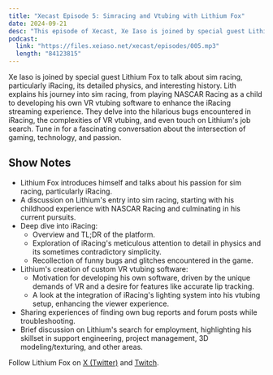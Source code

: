 ```yaml
---
title: "Xecast Episode 5: Simracing and Vtubing with Lithium Fox"
date: 2024-09-21
desc: "This episode of Xecast, Xe Iaso is joined by special guest Lithium Fox. They nerd out about simracing, vtubing, and passion projects."
podcast:
  link: "https://files.xeiaso.net/xecast/episodes/005.mp3"
  length: "84123815"
---
```


Xe Iaso is joined by special guest Lithium Fox to talk about sim racing, particularly iRacing, its detailed physics, and interesting history. Lith explains his journey into sim racing, from playing NASCAR Racing as a child to developing his own VR vtubing software to enhance the iRacing streaming experience. They delve into the hilarious bugs encountered in iRacing, the complexities of VR vtubing, and even touch on Lithium's job search. Tune in for a fascinating conversation about the intersection of gaming, technology, and passion.

## Show Notes

- Lithium Fox introduces himself and talks about his passion for sim racing, particularly iRacing.
- A discussion on Lithium's entry into sim racing, starting with his childhood experience with NASCAR Racing and culminating in his current pursuits.
- Deep dive into iRacing:
  - Overview and TL;DR of the platform.
  - Exploration of iRacing's meticulous attention to detail in physics and its sometimes contradictory simplicity.
  - Recollection of funny bugs and glitches encountered in the game.
- Lithium's creation of custom VR vtubing software:
  - Motivation for developing his own software, driven by the unique demands of VR and a desire for features like accurate lip tracking.
  - A look at the integration of iRacing's lighting system into his vtubing setup, enhancing the viewer experience.
- Sharing experiences of finding own bug reports and forum posts while troubleshooting.
- Brief discussion on Lithium's search for employment, highlighting his skillset in support engineering, project management, 3D modeling/texturing, and other areas.

Follow Lithium Fox on [X (Twitter)](https://x.com/lithiumfox) and [Twitch](https://twitch.tv/lithiumfox).
